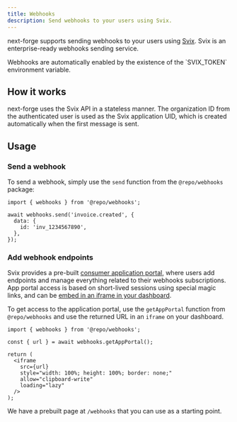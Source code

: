 ```yaml
---
title: Webhooks
description: Send webhooks to your users using Svix.
---
```


next-forge supports sending webhooks to your users using [Svix](https://www.svix.com/). Svix is an enterprise-ready webhooks sending service.

<Note>
  Webhooks are automatically enabled by the existence of the `SVIX_TOKEN`
  environment variable.
</Note>

## How it works

next-forge uses the Svix API in a stateless manner. The organization ID from the authenticated user is used as the Svix application UID, which is created automatically when the first message is sent.

## Usage

### Send a webhook

To send a webhook, simply use the `send` function from the `@repo/webhooks` package:

```tsx
import { webhooks } from '@repo/webhooks';

await webhooks.send('invoice.created', {
  data: {
    id: 'inv_1234567890',
  },
});
```

### Add webhook endpoints

Svix provides a pre-built [consumer application portal](https://docs.svix.com/app-portal), where users add endpoints and manage everything related to their webhooks subscriptions. App portal access is based on short-lived sessions using special magic links, and can be [embed in an iframe in your dashboard](https://docs.svix.com/app-portal#embedding-in-a-react-application).

To get access to the application portal, use the `getAppPortal` function from `@repo/webhooks` and use the returned URL in an `iframe` on your dashboard.

```tsx
import { webhooks } from '@repo/webhooks';

const { url } = await webhooks.getAppPortal();

return (
  <iframe
    src={url}
    style="width: 100%; height: 100%; border: none;"
    allow="clipboard-write"
    loading="lazy"
  />
);
```

We have a prebuilt page at `/webhooks` that you can use as a starting point.
